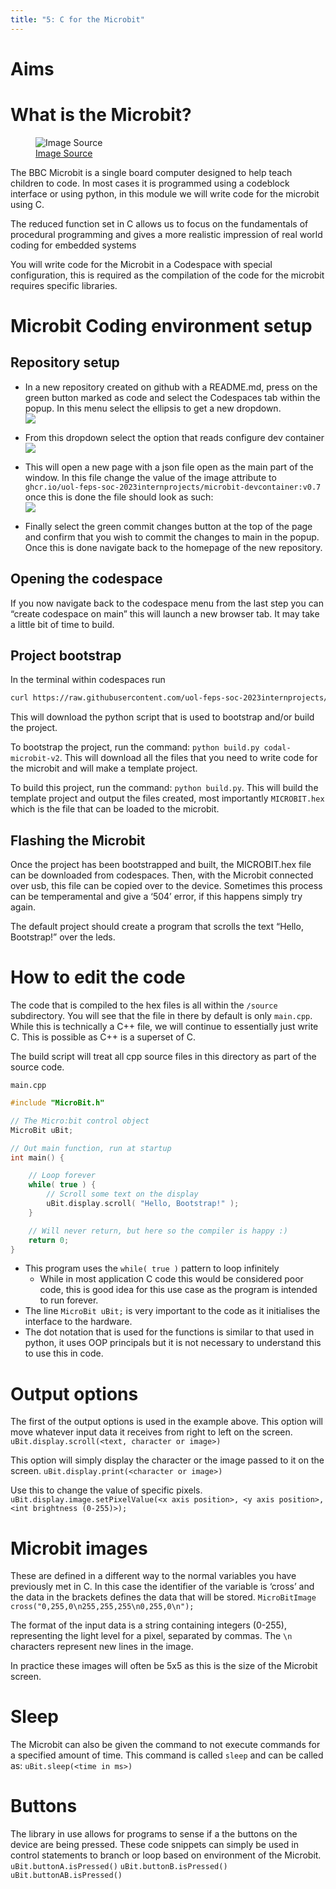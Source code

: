```yaml
---
title: "5: C for the Microbit"
---
```


# Aims

# What is the Microbit?
![[Image Source](https://makecode.microbit.org/device)](/img/microbit.png){fig-alt="Diagram labeling the Microbit's different sensors and output options"}

The BBC Microbit is a single board computer designed to help teach children to code. In most cases it is programmed using a codeblock interface or using python, in this module we will write code for the microbit using C.

The reduced function set in C allows us to focus on the fundamentals of procedural programming and gives a more realistic impression of real world coding for embedded systems

You will write code for the Microbit in a Codespace with special configuration, this is required as the compilation of the code for the microbit requires specific libraries.

<!-- ## Why should we use the microbit -->

# Microbit Coding environment setup

## Repository setup
- In a new repository created on github with a README.md, press on the green button marked as code and select the Codespaces tab within the popup. In this menu select the ellipsis to get a new dropdown.  
![](/img/github_code.png)  

- From this dropdown select the option that reads configure dev container  
![](/img/config-dec-cont.png)

- This will open a new page with a json file open as the main part of the window. In this file change the value of the image attribute to `ghcr.io/uol-feps-soc-2023internprojects/microbit-devcontainer:v0.7` once this is done the file should look as such:  
![](/img/devcontainer-json-example.png)

- Finally select the green commit changes button at the top of the page and confirm that you wish to commit the changes to main in the popup. Once this is done navigate back to the homepage of the new repository.

## Opening the codespace
If you now navigate back to the codespace menu from the last step you can "create codespace on main" this will launch a new browser tab. It may take a little bit of time to build.

## Project bootstrap
In the terminal within codespaces run   
``` bash
curl https://raw.githubusercontent.com/uol-feps-soc-2023internprojects/codal-bootstrap/main/build.py > build.py
```
This will download the python script that is used to bootstrap and/or build the project.

To bootstrap the project, run the command: `python build.py codal-microbit-v2`. This will download all the files that you need to write code for the microbit and will make a template project. 

To build this project, run the command: `python build.py`. This will build the template project and output the files created, most importantly `MICROBIT.hex` which is the file that can be loaded to the microbit.

## Flashing the Microbit
Once the project has been bootstrapped and built, the MICROBIT.hex file can be downloaded from codespaces. Then, with the Microbit connected over usb, this file can be copied over to the device. Sometimes this process can be temperamental and give a '504' error, if this happens simply try again.

The default project should create a program that scrolls the text "Hello, Bootstrap!" over the leds.

# How to edit the code
The code that is compiled to the hex files is all within the `/source` subdirectory. You will see that the file in there by default is only `main.cpp`. While this is technically a C++ file, we will continue to essentially just write C. This is possible as C++ is a superset of C. 

The build script will treat all cpp source files in this directory as part of the source code.

`main.cpp`
``` cpp
#include "MicroBit.h"

// The Micro:bit control object
MicroBit uBit;

// Out main function, run at startup
int main() {

    // Loop forever
    while( true ) {
        // Scroll some text on the display
        uBit.display.scroll( "Hello, Bootstrap!" );
    }

    // Will never return, but here so the compiler is happy :)
    return 0;
}
```
- This program uses the `while( true )` pattern to loop infinitely 
    - While in most application C code this would be considered poor code, this is good idea for this use case as the program is intended to run forever.
- The line `MicroBit uBit;` is very important to the code as it initialises the interface to the hardware.
- The dot notation that is used for the functions is similar to that used in python, it uses OOP principals but it is not necessary to understand this to use this in code.

# Output options
The first of the output options is used in the example above. This option will move whatever input data it receives from right to left on the screen.
`uBit.display.scroll(<text, character or image>)`

This option will simply display the character or the image passed to it on the screen.
`uBit.display.print(<character or image>)`

Use this to change the value of specific pixels.
`uBit.display.image.setPixelValue(<x axis position>, <y axis position>, <int brightness (0-255)>);`

# Microbit images
These are defined in a different way to the normal variables you have previously met in C. In this case  the identifier of the variable is 'cross' and the data in the brackets defines the data that will be stored.
`MicroBitImage cross("0,255,0\n255,255,255\n0,255,0\n");`

The format of the input data is a string containing integers (0-255), representing the light level for a pixel, separated by commas. The `\n` characters represent new lines in the image. 

In practice these images will often be 5x5 as this is the size of the Microbit screen.

# Sleep
The Microbit can also be given the command to not execute commands for a specified amount of time. This command is called `sleep` and can be called as:
`uBit.sleep(<time in ms>)`

# Buttons
The library in use allows for programs to sense if a the buttons on the device are being pressed. These code snippets can simply be used in control statements to branch or loop based on environment of the Microbit.
`uBit.buttonA.isPressed()`
`uBit.buttonB.isPressed()`
`uBit.buttonAB.isPressed()`

<!-- Add examples -->